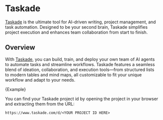 # Taskade

[Taskade](https://www.taskade.com) is the ultimate tool for AI-driven writing, project management, and task automation. Designed to be your second brain, Taskade simplifies project execution and enhances team collaboration from start to finish.

## Overview

With [Taskade](https://www.taskade.com), you can build, train, and deploy your own team of AI agents to automate tasks and streamline workflows. Taskade features a seamless blend of ideation, collaboration, and execution tools—from structured lists to modern tables and mind maps, all customizable to fit your unique workflow and adapt to your needs.


<CodeBlock language="typescript">{Example}</CodeBlock>

You can find your Taskade project id by opening the project in your browser and extracting them from the URL:

```
https://www.taskade.com/d/<YOUR PROJECT ID HERE>
```
